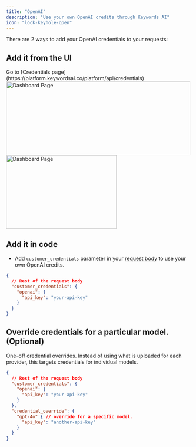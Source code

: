 ```yaml
---
title: "OpenAI"
description: "Use your own OpenAI credits through Keywords AI"
icon: "lock-keyhole-open"
---
```


There are 2 ways to add your OpenAI credentials to your requests:
## Add it from the UI

<Steps>
<Step title="Go to the Credentials page">
Go to [Credentials page](https://platform.keywordsai.co/platform/api/credentials)
<img height="200" width="500"  src="/images/bring-own-key.png" alt="Dashboard Page"/>
</Step>
<Step title="Add your OpenAI credentials.">

<img height="200" width="300"  src="/images/providers/openai.png" alt="Dashboard Page"/>
</Step>
</Steps>

## Add it in code
- Add `customer_credentials` parameter in your [request body](/api-endpoints/proxy-endpoints/chat-completions) to use your own OpenAI credits.

```json
{
  // Rest of the request body
  "customer_credentials": {
    "openai": {
      "api_key": "your-api-key"
    }
  }
}
```

## Override credentials for a particular model. (Optional)
One-off credential overrides. Instead of using what is uploaded for each provider, this targets credentials for individual models.
```json
{
  // Rest of the request body
  "customer_credentials": {
    "openai": {
      "api_key": "your-api-key"
    }
  },
  "credential_override": {
    "gpt-4o":{ // override for a specific model.
      "api_key": "another-api-key"
    }
  }
}
```
